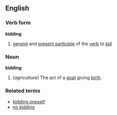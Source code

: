 ==English==
===Verb form===
'''kidding'''
#[[gerund]] and [[present participle]] of the [[verb]] ''to [[kid]]''
===Noun===
'''kidding'''
#(''agriculture'') The act of a [[goat]] giving [[birth]].
===Related terms===
*[[kidding oneself]]
*[[no kidding]]